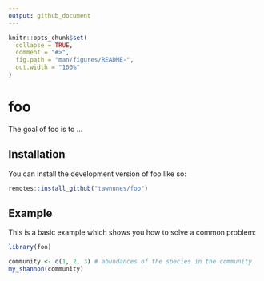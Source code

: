 ```yaml
---
output: github_document
---
```


<!-- README.md is generated from README.Rmd. Please edit that file -->

```r
knitr::opts_chunk$set(
  collapse = TRUE,
  comment = "#>",
  fig.path = "man/figures/README-",
  out.width = "100%"
)
```

# foo

<!-- badges: start -->
<!-- badges: end -->

The goal of foo is to ...

## Installation

You can install the development version of foo like so:

``` r
remotes::install_github("tawnunes/foo")
```

## Example

This is a basic example which shows you how to solve a common problem:

```r
library(foo)

community <- c(1, 2, 3) # abundances of the species in the community
my_shannon(community)
```


